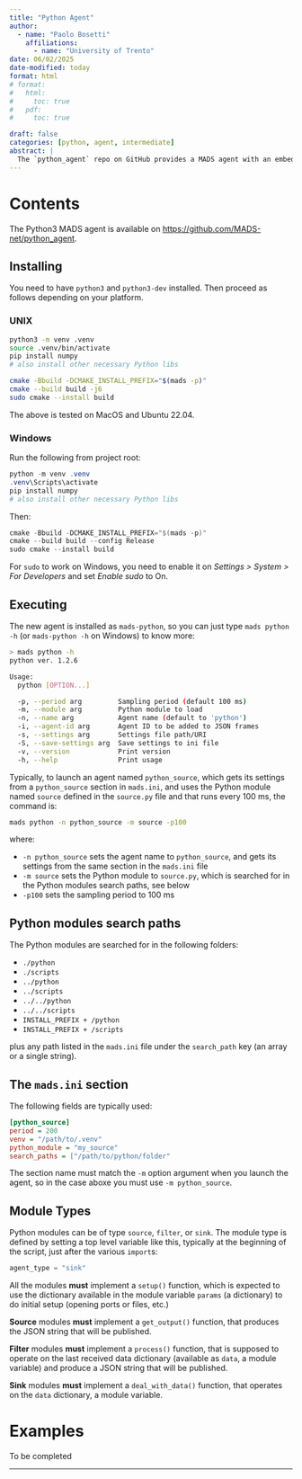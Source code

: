 ```yaml
---
title: "Python Agent"
author:
  - name: "Paolo Bosetti"
    affiliations: 
      - name: "University of Trento"
date: 06/02/2025
date-modified: today
format: html
# format: 
#   html:
#     toc: true
#   pdf:
#     toc: true

draft: false
categories: [python, agent, intermediate]
abstract: |
  The `python_agent` repo on GitHub provides a MADS agent with an embedded python3 interpreter for developing MADS sgents in Python
---
```



# Contents

The Python3 MADS agent is available on <https://github.com/MADS-net/python_agent>.

## Installing

You need to have `python3` and `python3-dev` installed. Then proceed as follows depending on your platform.

### UNIX

``` sh
python3 -m venv .venv
source .venv/bin/activate
pip install numpy
# also install other necessary Python libs

cmake -Bbuild -DCMAKE_INSTALL_PREFIX="$(mads -p)"
cmake --build build -j6
sudo cmake --install build
```

The above is tested on MacOS and Ubuntu 22.04.

### Windows

Run the following from project root:

``` powershell
python -m venv .venv
.venv\Scripts\activate
pip install numpy
# also install other necessary Python libs
```

Then:

``` powershell
cmake -Bbuild -DCMAKE_INSTALL_PREFIX="$(mads -p)"
cmake --build build --config Release
sudo cmake --install build
```

:::{.callout-warning title="Enable sudo on Windows"}
For `sudo` to work on Windows, you need to enable it on *Settings \> System \> For Developers* and set *Enable sudo* to On.
:::


## Executing

The new agent is installed as `mads-python`, so you can just type `mads python -h` (or `mads-python -h` on Windows) to know more:

```sh
> mads python -h
python ver. 1.2.6

Usage:
  python [OPTION...]

  -p, --period arg         Sampling period (default 100 ms)
  -m, --module arg         Python module to load
  -n, --name arg           Agent name (default to 'python')
  -i, --agent-id arg       Agent ID to be added to JSON frames
  -s, --settings arg       Settings file path/URI
  -S, --save-settings arg  Save settings to ini file
  -v, --version            Print version
  -h, --help               Print usage
```

Typically, to launch an agent named `python_source`, which gets its settings from a `python_source` section in `mads.ini`, and uses the Python module named `source` defined in the `source.py` file and that runs every 100 ms, the command is:

``` sh
mads python -n python_source -m source -p100
```

where:

- `-n python_source` sets the agent name to `python_source`, and gets its settings from the same section in the `mads.ini` file
- `-m source` sets the Python module to `source.py`, which is searched for in the Python modules search paths, see below
- `-p100` sets the sampling period to 100 ms

## Python modules search paths

The Python modules are searched for in the following folders:

-   `./python`
-   `./scripts`
-   `../python`
-   `../scripts`
-   `../../python`
-   `../../scripts`
-   `INSTALL_PREFIX + /python`
-   `INSTALL_PREFIX + /scripts`

plus any path listed in the `mads.ini` file under the `search_path` key (an array or a single string).

## The `mads.ini` section

The following fields are typically used:

```ini
[python_source]
period = 200
venv = "/path/to/.venv"
python_module = "my_source"
search_paths = ["/path/to/python/folder"
```

::: callout-warning
The section name must match the `-m` option argument when you launch the agent, so in the case aboxe you must use `-m python_source`.
:::


## Module Types

Python modules can be of type `source`, `filter`, or `sink`. The module type is defined by setting a top level variable like this, typically at the beginning of the script, just after the various `import`s:

```python
agent_type = "sink"
```

All the modules **must** implement a `setup()` function, which is expected to use the dictionary available in the module variable `params` (a dictionary) to do initial setup (opening ports or files, etc.)

**Source** modules **must** implement a `get_output()` function, that produces the JSON string that will be published.

**Filter** modules **must** implement a `process()` function, that is supposed to operate on the last received data dictionary (available as `data`, a module variable) and produce a JSON string that will be published.

**Sink** modules **must** implement a `deal_with_data()` function, that operates on the `data` dictionary, a module variable.

# Examples

::: callout-note
To be completed
:::

------------------------------------------------------------------------